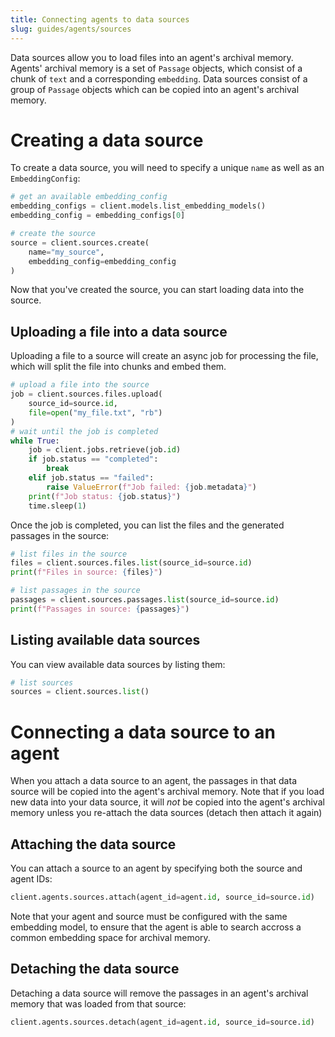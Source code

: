 ```yaml
---
title: Connecting agents to data sources
slug: guides/agents/sources
---
```


Data sources allow you to load files into an agent's archival memory. Agents' archival memory is a set of `Passage` objects, which consist of a chunk of `text` and a corresponding `embedding`. Data sources consist of a group of `Passage` objects which can be copied into an agent's archival memory.

# Creating a data source
To create a data source, you will need to specify a unique `name` as well as an `EmbeddingConfig`:
```python
# get an available embedding_config
embedding_configs = client.models.list_embedding_models()
embedding_config = embedding_configs[0]

# create the source
source = client.sources.create(
    name="my_source", 
    embedding_config=embedding_config
)
```
Now that you've created the source, you can start loading data into the source. 

## Uploading a file into a data source
Uploading a file to a source will create an async job for processing the file, which will split the file into chunks and embed them. 
```python
# upload a file into the source
job = client.sources.files.upload(
    source_id=source.id, 
    file=open("my_file.txt", "rb")
)
# wait until the job is completed
while True:
    job = client.jobs.retrieve(job.id)
    if job.status == "completed":
        break
    elif job.status == "failed":
        raise ValueError(f"Job failed: {job.metadata}")
    print(f"Job status: {job.status}")
    time.sleep(1)
```
Once the job is completed, you can list the files and the generated passages in the source: 
```python
# list files in the source
files = client.sources.files.list(source_id=source.id)
print(f"Files in source: {files}")

# list passages in the source
passages = client.sources.passages.list(source_id=source.id)
print(f"Passages in source: {passages}")
```

## Listing available data sources 
You can view available data sources by listing them: 
```python
# list sources
sources = client.sources.list()
```

# Connecting a data source to an agent
When you attach a data source to an agent, the passages in that data source will be copied into the agent's archival memory. Note that if you load new data into your data source, it will *not* be copied into the agent's archival memory unless you re-attach the data sources (detach then attach it again)

## Attaching the data source 
You can attach a source to an agent by specifying both the source and agent IDs: 
```python
client.agents.sources.attach(agent_id=agent.id, source_id=source.id)
```
Note that your agent and source must be configured with the same embedding model, to ensure that the agent is able to search accross a common embedding space for archival memory. 

## Detaching the data source
Detaching a data source will remove the passages in an agent's archival memory that was loaded from that source: 
```python
client.agents.sources.detach(agent_id=agent.id, source_id=source.id)
```
